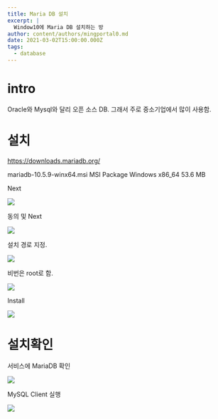 ```yaml
---
title: Maria DB 설치
excerpt: |
  Window10에 Maria DB 설치하는 방
author: content/authors/mingportal0.md
date: 2021-03-02T15:00:00.000Z
tags:
  - database
---
```


# intro

Oracle와 Mysql와 달리 오픈 소스 DB. 그래서 주로 중소기업에서 많이 사용함.

# 설치

https://downloads.mariadb.org/

mariadb-10.5.9-winx64.msi	MSI Package	Windows x86\_64	53.6 MB

Next

![](/uploads/DaCapture_20210303-13113403.png)

동의 및 Next

![](/uploads/DaCapture_20210303-13115403.png)

설치 경로 지정.

![](/uploads/DaCapture_20210303-13120303.png)

비번은 root로 함.

![](/uploads/DaCapture_20210303-13125503.png)

Install

![](/uploads/DaCapture_20210303-13134403.png)

# 설치확인

서비스에 MariaDB 확인

![](/uploads/DaCapture_20210303-13150003.png)

MySQL Client 실행

![](/uploads/DaCapture_20210303-13160103.png)
